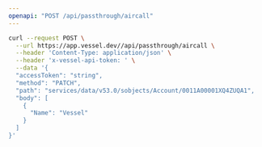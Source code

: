 ```yaml
---
openapi: "POST /api/passthrough/aircall"
---
```


<RequestExample>

```bash Request
curl --request POST \
  --url https://app.vessel.dev//api/passthrough/aircall \
  --header 'Content-Type: application/json' \
  --header 'x-vessel-api-token: ' \
  --data '{
  "accessToken": "string",
  "method": "PATCH",
  "path": "services/data/v53.0/sobjects/Account/0011A00001XQ4ZUQA1",
  "body": [
    {
      "Name": "Vessel"
    }
  ]
}'
```

</RequestExample>


      